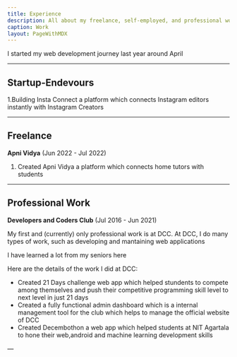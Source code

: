 ```yaml
---
title: Experience
description: All about my freelance, self-employed, and professional work experience.
caption: Work
layout: PageWithMDX
---
```


I started my  web development journey last year around April

---

## Startup-Endevours


1.Building Insta Connect a platform which connects Instagram editors instantly with Instagram  Creators

---

## Freelance

**Apni Vidya** (Jun 2022 - Jul 2022)

1. Created Apni Vidya a platform which connects home tutors with students



---

## Professional Work

**Developers and Coders Club** (Jul 2016 - Jun 2021)

My first and (currently) only professional work is at DCC. At DCC, I do many types of work, such as developing and mantaining web applications 

I have learned a lot from my seniors here

Here are the details of the work I did at DCC:

- Created 21 Days challenge web app which helped stundents to compete among themselves and push their competitive programming skill level to next level in 
just 21 days
- Created a fully functional admin dashboard which is a internal management tool for the club which helps to manage the official website of DCC
- Created Decembothon a web app which helped students at NIT Agartala to hone their web,android and machine learning development skills



&mdash;
